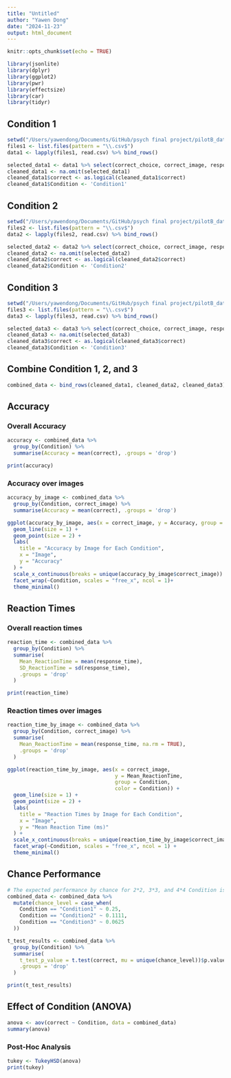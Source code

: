 ```yaml
---
title: "Untitled"
author: "Yawen Dong"
date: "2024-11-23"
output: html_document
---
```


```r
knitr::opts_chunk$set(echo = TRUE)
```

```r
library(jsonlite)
library(dplyr)
library(ggplot2)
library(pwr)
library(effectsize)
library(car)
library(tidyr)
```

## Condition 1
```r
setwd("/Users/yawendong/Documents/GitHub/psych final project/pilotB_data/Condition1")
files1 <- list.files(pattern = "\\.csv$")
data1 <- lapply(files1, read.csv) %>% bind_rows()
```

```r
selected_data1 <- data1 %>% select(correct_choice, correct_image, response_letter, correct, response_time)
cleaned_data1 <- na.omit(selected_data1)
cleaned_data1$correct <- as.logical(cleaned_data1$correct)
cleaned_data1$Condition <- 'Condition1'
```

## Condition 2
```r
setwd("/Users/yawendong/Documents/GitHub/psych final project/pilotB_data/Condition2")
files2 <- list.files(pattern = "\\.csv$")
data2 <- lapply(files2, read.csv) %>% bind_rows()
```

```r
selected_data2 <- data2 %>% select(correct_choice, correct_image, response_letter, correct, response_time)
cleaned_data2 <- na.omit(selected_data2)
cleaned_data2$correct <- as.logical(cleaned_data2$correct)
cleaned_data2$Condition <- 'Condition2'
```

## Condition 3
```r
setwd("/Users/yawendong/Documents/GitHub/psych final project/pilotB_data/Condition3")
files3 <- list.files(pattern = "\\.csv$")
data3 <- lapply(files3, read.csv) %>% bind_rows()
```

```r
selected_data3 <- data3 %>% select(correct_choice, correct_image, response_letter, correct, response_time)
cleaned_data3 <- na.omit(selected_data3)
cleaned_data3$correct <- as.logical(cleaned_data3$correct)
cleaned_data3$Condition <- 'Condition3'
```

## Combine Condition 1, 2, and 3
```r
combined_data <- bind_rows(cleaned_data1, cleaned_data2, cleaned_data3)
```

## Accuracy

### Overall Accuracy
```r
accuracy <- combined_data %>%
  group_by(Condition) %>%
  summarise(Accuracy = mean(correct), .groups = 'drop')

print(accuracy)
```

### Accuracy over images
```r
accuracy_by_image <- combined_data %>%
  group_by(Condition, correct_image) %>%
  summarise(Accuracy = mean(correct), .groups = 'drop')

ggplot(accuracy_by_image, aes(x = correct_image, y = Accuracy, group = Condition, color = Condition)) +
  geom_line(size = 1) +
  geom_point(size = 2) +
  labs(
    title = "Accuracy by Image for Each Condition",
    x = "Image",
    y = "Accuracy"
  ) +
  scale_x_continuous(breaks = unique(accuracy_by_image$correct_image)) +
  facet_wrap(~Condition, scales = "free_x", ncol = 1)+
  theme_minimal()
```

## Reaction Times

### Overall reaction times
```r
reaction_time <- combined_data %>%
  group_by(Condition) %>%
  summarise(
    Mean_ReactionTime = mean(response_time),
    SD_ReactionTime = sd(response_time),
    .groups = 'drop'
  )

print(reaction_time)
```

### Reaction times over images
```r
reaction_time_by_image <- combined_data %>%
  group_by(Condition, correct_image) %>%
  summarise(
    Mean_ReactionTime = mean(response_time, na.rm = TRUE),
    .groups = 'drop'
  )

ggplot(reaction_time_by_image, aes(x = correct_image, 
                                   y = Mean_ReactionTime, 
                                   group = Condition, 
                                   color = Condition)) +
  geom_line(size = 1) +
  geom_point(size = 2) +
  labs(
    title = "Reaction Times by Image for Each Condition",
    x = "Image",
    y = "Mean Reaction Time (ms)"
  ) +
  scale_x_continuous(breaks = unique(reaction_time_by_image$correct_image)) +
  facet_wrap(~Condition, scales = "free_x", ncol = 1) +
  theme_minimal() 
```

## Chance Performance
```r
# The expected performance by chance for 2*2, 3*3, and 4*4 Condition is 1/4, 1/9, and 1/16
combined_data <- combined_data %>%
  mutate(chance_level = case_when(
    Condition == "Condition1" ~ 0.25,
    Condition == "Condition2" ~ 0.1111,
    Condition == "Condition3" ~ 0.0625
  ))

t_test_results <- combined_data %>%
  group_by(Condition) %>%
  summarise(
    t_test_p_value = t.test(correct, mu = unique(chance_level))$p.value,
    .groups = 'drop'
  )

print(t_test_results)
```

## Effect of Condition (ANOVA)
```r
anova <- aov(correct ~ Condition, data = combined_data)
summary(anova)
```

### Post-Hoc Analysis
```r
tukey <- TukeyHSD(anova)
print(tukey)
```







